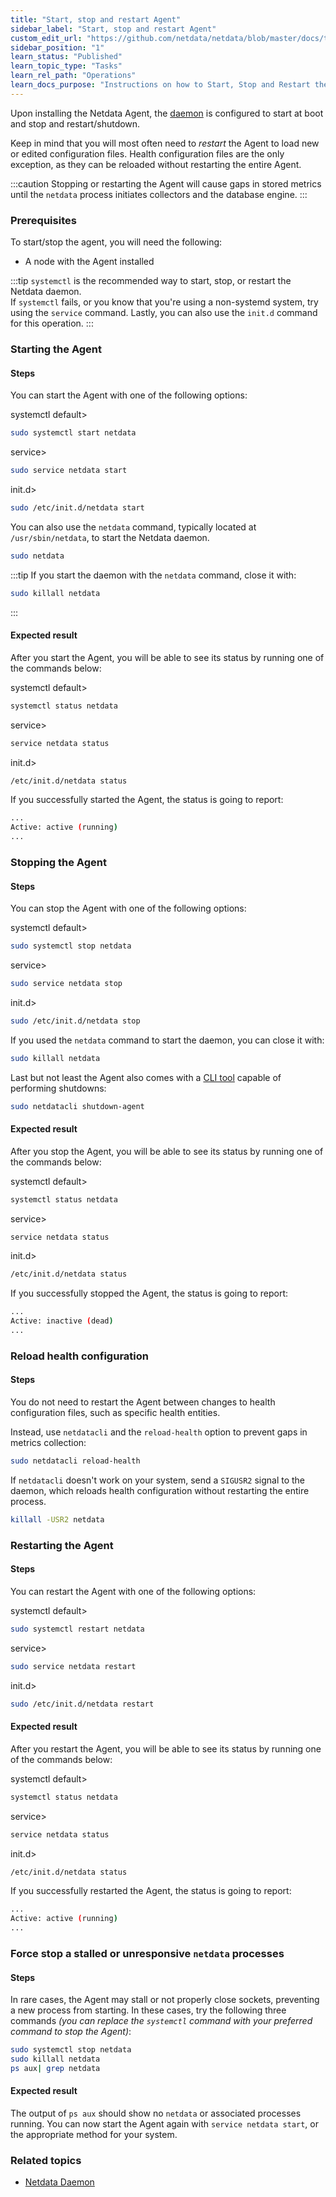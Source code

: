 ```yaml
---
title: "Start, stop and restart Agent"
sidebar_label: "Start, stop and restart Agent"
custom_edit_url: "https://github.com/netdata/netdata/blob/master/docs/tasks/operations/start-stop-and-restart-agent.md"
sidebar_position: "1"
learn_status: "Published"
learn_topic_type: "Tasks"
learn_rel_path: "Operations"
learn_docs_purpose: "Instructions on how to Start, Stop and Restart the Netdata Agent"
---
```



Upon installing the Netdata Agent, the [daemon](https://github.com/netdata/netdata/blob/master/daemon/README.md) is
configured to start at boot and stop and restart/shutdown.

Keep in mind that you will most often need to _restart_ the Agent to load new or edited configuration files. Health
configuration files are the only exception, as they can be reloaded without restarting the entire Agent.

:::caution
Stopping or restarting the Agent will cause gaps in stored metrics until the `netdata` process initiates collectors and
the database engine.
:::

### Prerequisites

To start/stop the agent, you will need the following:

- A node with the Agent installed

:::tip
`systemctl` is the recommended way to start, stop, or restart the Netdata daemon.  
If `systemctl` fails, or you know that you're using a non-systemd system, try using the `service` command.
Lastly, you can also use the `init.d` command for this operation.
:::

### Starting the Agent

#### Steps

You can start the Agent with one of the following options:

<Tabs groupId="choice">
<TabItem value="systemctl" label=<code>systemctl</code> default>

```bash
sudo systemctl start netdata
```

</TabItem>
<TabItem value="service" label=<code>service</code>>

```bash
sudo service netdata start
```

</TabItem>
<TabItem value="init.d" label=<code>init.d</code>>

```bash
sudo /etc/init.d/netdata start
```

</TabItem>
</Tabs>


You can also use the `netdata` command, typically located at `/usr/sbin/netdata`, to start the Netdata daemon.

```bash
sudo netdata
```

:::tip
If you start the daemon with the `netdata` command, close it with:

```bash
sudo killall netdata
```

:::

#### Expected result

After you start the Agent, you will be able to see its status by running one of the commands below:

<Tabs groupId="choice">
<TabItem value="systemctl" label=<code>systemctl</code> default>

```bash
systemctl status netdata
```

</TabItem>
<TabItem value="service" label=<code>service</code>>

```bash
service netdata status
```

</TabItem>
<TabItem value="init.d" label=<code>init.d</code>>

```bash
/etc/init.d/netdata status
```

</TabItem>
</Tabs>


If you successfully started the Agent, the status is going to report:

```bash
...
Active: active (running)
...
```

### Stopping the Agent

#### Steps

You can stop the Agent with one of the following options:

<Tabs groupId="choice">
<TabItem value="systemctl" label=<code>systemctl</code> default>

```bash
sudo systemctl stop netdata
```

</TabItem>
<TabItem value="service" label=<code>service</code>>

```bash
sudo service netdata stop
```

</TabItem>
<TabItem value="init.d" label=<code>init.d</code>>

```bash
sudo /etc/init.d/netdata stop
```

</TabItem>
</Tabs>


If you used the `netdata` command to start the daemon, you can close it with:

```bash
sudo killall netdata
```

Last but not least the Agent also comes with a [CLI tool](https://github.com/netdata/netdata/blob/master/cli/README.md)
capable of performing shutdowns:

```bash
sudo netdatacli shutdown-agent
```

#### Expected result

After you stop the Agent, you will be able to see its status by running one of the commands below:

<Tabs groupId="choice">
<TabItem value="systemctl" label=<code>systemctl</code> default>

```bash
systemctl status netdata
```

</TabItem>
<TabItem value="service" label=<code>service</code>>

```bash
service netdata status
```

</TabItem>
<TabItem value="init.d" label=<code>init.d</code>>

```bash
/etc/init.d/netdata status
```

</TabItem>
</Tabs>


If you successfully stopped the Agent, the status is going to report:

```bash
...
Active: inactive (dead)
...
```

### Reload health configuration

#### Steps

You do not need to restart the Agent between changes to health configuration files, such as specific health entities.

Instead, use `netdatacli` and the `reload-health` option to prevent gaps in metrics collection:

```bash
sudo netdatacli reload-health
```

If `netdatacli` doesn't work on your system, send a `SIGUSR2` signal to the daemon, which reloads health configuration
without restarting the entire process.

```bash
killall -USR2 netdata
```

### Restarting the Agent

#### Steps

You can restart the Agent with one of the following options:

<Tabs groupId="choice">
<TabItem value="systemctl" label=<code>systemctl</code> default>

```bash
sudo systemctl restart netdata
```

</TabItem>
<TabItem value="service" label=<code>service</code>>

```bash
sudo service netdata restart
```

</TabItem>
<TabItem value="init.d" label=<code>init.d</code>>

```bash
sudo /etc/init.d/netdata restart
```

</TabItem>
</Tabs>

#### Expected result

After you restart the Agent, you will be able to see its status by running one of the commands below:

<Tabs groupId="choice">
<TabItem value="systemctl" label=<code>systemctl</code> default>

```bash
systemctl status netdata
```

</TabItem>
<TabItem value="service" label=<code>service</code>>

```bash
service netdata status
```

</TabItem>
<TabItem value="init.d" label=<code>init.d</code>>

```bash
/etc/init.d/netdata status
```

</TabItem>
</Tabs>


If you successfully restarted the Agent, the status is going to report:

```bash
...
Active: active (running)
...
```

### Force stop a stalled or unresponsive `netdata` processes

#### Steps

In rare cases, the Agent may stall or not properly close sockets, preventing a new process from starting. In these
cases, try the following three commands _(you can replace the `systemctl` command with your preferred command to stop
the Agent)_:

```bash
sudo systemctl stop netdata
sudo killall netdata
ps aux| grep netdata
```

#### Expected result

The output of `ps aux` should show no `netdata` or associated processes running. You can now start the Agent again
with `service netdata start`, or the appropriate method for your system.

### Related topics

- [Netdata Daemon](https://github.com/netdata/netdata/blob/master/daemon/README.md)
